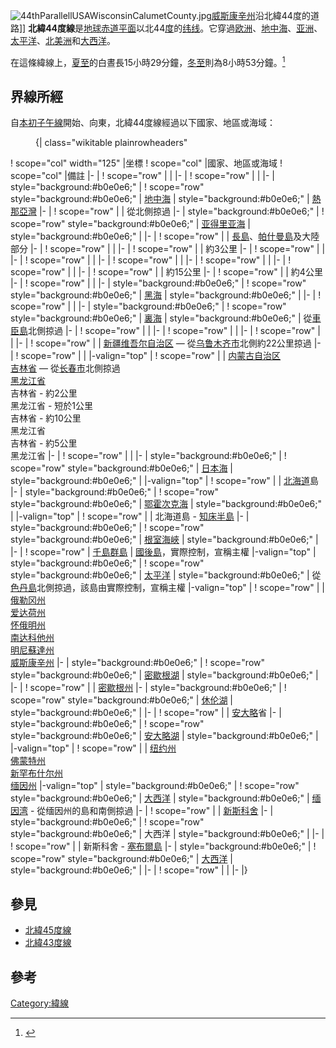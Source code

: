 {{NoteTA
|G1=Toponym
}}
{{Location map-line|lat=44}}
{{kml}}
[[File:44thParallellUSAWisconsinCalumetCounty.jpg|thumb]][[威斯康辛州|威斯康辛州]]沿北緯44度的道路]]
'''北緯44度線'''是[[地球|地球]][[赤道|赤道平面]]以北44[[度_(角)|度]]的[[纬线|纬线]]。它穿過[[欧洲|欧洲]]、[[地中海|地中海]]、[[亚洲|亚洲]]、[[太平洋|太平洋]]、[[北美洲|北美洲]]和[[大西洋|大西洋]]。

在這條緯線上，[[夏至|夏至]]的白晝長15小時29分鐘，[[冬至|冬至]]則為8小時53分鐘。<ref>{{cite web|title=Duration of Daylight|url=http://aa.usno.navy.mil/data/docs/Dur_OneYear.php|publisher=Astronomical Applications Department of the U.S. Naval Observatory|accessdate=2015-08-31|archive-date=2017-07-18|archive-url=https://web.archive.org/web/20170718031549/http://aa.usno.navy.mil/data/docs/Dur_OneYear.php|dead-url=no}}{{en}}</ref>

== 界線所經 ==
自[[本初子午線|本初子午線]]開始、向東，北緯44度線經過以下國家、地區或海域：

:{| class="wikitable plainrowheaders"
! scope="col" width="125" |坐標
! scope="col" |國家、地區或海域
! scope="col" |備註
|-
| {{Coord|44|0|N|0|0|E|type:landmark|name=本初子午線}}
! scope="row" | {{FRA}}
|
|-
| {{Coord|44|0|N|7|39|E|type:country|name=義大利}}
! scope="row" | {{ITA}}
|
|-
| style="background:#b0e0e6;" | {{Coord|44|0|N|8|10|E|type:waterbody|name=地中海}}
! scope="row" style="background:#b0e0e6;" | [[地中海|地中海]]
| style="background:#b0e0e6;" | [[熱那亞灣|熱那亞灣]]
|-
| {{Coord|44|0|N|10|6|E|type:country|name=義大利}}
! scope="row" | {{ITA}}
| 從{{SMR}}北側掠過
|-
| style="background:#b0e0e6;" | {{Coord|44|0|N|12|40|E|type:waterbody|name=亞得里亞海}}
! scope="row" style="background:#b0e0e6;" | [[亚得里亚海|亚得里亚海]]
| style="background:#b0e0e6;" |
|-
| {{Coord|44|0|N|15|2|E|type:country|name=克羅埃西亞}}
! scope="row" | {{HRV}}
| [[長島_(克羅埃西亞)|長島]]、[[帕什曼島|帕什曼島]]及大陸部分
|-
| {{Coord|44|0|N|16|32|E|type:country|name=波士尼亞與赫塞哥維納}}
! scope="row" | {{BIH}}
|
|-
| {{Coord|44|0|N|19|14|E|type:country|name=塞爾維亞}}
! scope="row" | {{SRB}}
| 約3公里
|-
| {{Coord|44|0|N|19|16|E|type:country|name=波士尼亞與赫塞哥維納}}
! scope="row" | {{BIH}}
|
|-
| {{Coord|44|0|N|19|34|E|type:country|name=塞爾維亞}}
! scope="row" | {{SRB}}
|
|-
| {{Coord|44|0|N|22|25|E|type:country|name=保加利亞}}
! scope="row" | {{BGR}}
|
|-
| {{Coord|44|0|N|22|55|E|type:country|name=羅馬尼亞}}
! scope="row" | {{ROU}}
|
|-
| {{Coord|44|0|N|26|13|E|type:country|name=保加利亞}}
! scope="row" | {{BGR}}
|
|-
| {{Coord|44|0|N|27|41|E|type:country|name=羅馬尼亞}}
! scope="row" | {{ROU}}
| 約15公里
|-
| {{Coord|44|0|N|27|53|E|type:country|name=保加利亞}}
! scope="row" | {{BGR}}
| 約4公里
|-
| {{Coord|44|0|N|27|56|E|type:country|name=羅馬尼亞}}
! scope="row" | {{ROU}}
|
|-
| style="background:#b0e0e6;" | {{Coord|44|0|N|28|40|E|type:waterbody|name=黑海}}
! scope="row" style="background:#b0e0e6;" | [[黑海|黑海]]
| style="background:#b0e0e6;" |
|-
| {{Coord|44|0|N|39|11|E|type:country|name=俄羅斯}}
! scope="row" | {{RUS}}
|
|-
| style="background:#b0e0e6;" | {{Coord|44|0|N|47|23|E|type:waterbody|name=裏海}}
! scope="row" style="background:#b0e0e6;" | [[裏海|裏海]]
| style="background:#b0e0e6;" | 從{{RUS}}[[車臣島|車臣島]]北側掠過
|-
| {{Coord|44|0|N|50|55|E|type:country|name=哈薩克}}
! scope="row" | {{KAZ}}
|
|-
| {{Coord|44|0|N|56|0|E|type:country|name=烏茲別克}}
! scope="row" | {{UZB}}
|
|-
| {{Coord|44|0|N|61|26|E|type:country|name=哈薩克}}
! scope="row" | {{KAZ}}
|
|-
| {{Coord|44|0|N|80|27|E|type:country|name=中國}}
! scope="row" | {{CHN}}
| [[新疆维吾尔自治区|新疆维吾尔自治区]] — 從[[乌鲁木齐市|乌鲁木齐市]]北側約22公里掠過
|-
| {{Coord|44|0|N|95|30|E|type:country|name=蒙古}}
! scope="row" | {{MNG}}
|
|-valign="top"
| {{Coord|44|0|N|111|50|E|type:country|name=中國}}
! scope="row" | {{CHN}}
| [[内蒙古自治区|内蒙古自治区]]<br/> [[吉林省|吉林省]] — 從[[长春市|长春市]]北側掠過<br/> [[黑龙江省|黑龙江省]]<br/> 吉林省 - 約2公里<br/> 黑龙江省 - 短於1公里<br/> 吉林省 - 約10公里<br/> 黑龙江省<br/> 吉林省 - 約5公里<br/> 黑龙江省
|-
| {{Coord|44|0|N|131|15|E|type:country|name=俄羅斯}}
! scope="row" | {{RUS}}
|
|-
| style="background:#b0e0e6;" | {{Coord|44|0|N|135|32|E|type:waterbody|name=日本海}}
! scope="row" style="background:#b0e0e6;" | [[日本海|日本海]]
| style="background:#b0e0e6;" |
|-valign="top"
| {{Coord|44|0|N|141|39|E|type:country|name=日本}}
! scope="row" | {{JPN}}
| [[北海道|北海道]]島
|-
| style="background:#b0e0e6;" | {{Coord|44|0|N|144|17|E|type:waterbody|name=鄂霍次克海}}
! scope="row" style="background:#b0e0e6;" | [[鄂霍次克海|鄂霍次克海]]
| style="background:#b0e0e6;" |
|-valign="top"
| {{Coord|44|0|N|144|54|E|type:country|name=日本}}
! scope="row" | {{JPN}}
| 北海道島 - [[知床半島|知床半島]]
|-
| style="background:#b0e0e6;" | {{Coord|44|0|N|145|10|E|type:waterbody|name=根室海峽}}
! scope="row" style="background:#b0e0e6;" | [[根室海峽|根室海峽]]
| style="background:#b0e0e6;" |
|-
| {{Coord|44|0|N|145|39|E|type:country|name=千島群島}}
! scope="row" | [[千島群島|千島群島]]
| [[國後島|國後島]]，{{RUS}}實際控制，{{JPN}}宣稱主權
|-valign="top"
| style="background:#b0e0e6;" | {{Coord|44|0|N|145|48|E|type:waterbody|name=太平洋}}
! scope="row" style="background:#b0e0e6;" | [[太平洋|太平洋]]
| style="background:#b0e0e6;" | 從[[色丹島|色丹島]]北側掠過，該島由{{RUS}}實際控制，{{JPN}}宣稱主權
|-valign="top"
| {{Coord|44|0|N|124|8|W|type:country|name=美國}}
! scope="row" | {{USA}}
| [[俄勒冈州|俄勒冈州]]<br/> [[爱达荷州|爱达荷州]]<br/> [[怀俄明州|怀俄明州]]<br/> [[南达科他州|南达科他州]]<br/> [[明尼蘇達州|明尼蘇達州]]<br/> [[威斯康辛州|威斯康辛州]]
|-
| style="background:#b0e0e6;" | {{Coord|44|0|N|87|41|W|type:waterbody|name=密西根湖}}
! scope="row" style="background:#b0e0e6;" | [[密歇根湖|密歇根湖]]
| style="background:#b0e0e6;" |
|-
| {{Coord|44|0|N|86|28|W|type:country|name=美國}}
! scope="row" | {{USA}}
| [[密歇根州|密歇根州]]
|-
| style="background:#b0e0e6;" | {{Coord|44|0|N|82|45|W|type:waterbody|name=休倫湖}}
! scope="row" style="background:#b0e0e6;" | [[休伦湖|休伦湖]]
| style="background:#b0e0e6;" |
|-
| {{Coord|44|0|N|81|44|W|type:country|name=加拿大}}
! scope="row" | {{CAN}}
| [[安大略|安大略]]省
|-
| style="background:#b0e0e6;" | {{Coord|44|0|N|77|0|W|type:waterbody|name=安大略湖}}
! scope="row" style="background:#b0e0e6;" | [[安大略湖|安大略湖]]
| style="background:#b0e0e6;" |
|-valign="top"
| {{Coord|44|0|N|76|16|W|type:country|name=美國}}
! scope="row" | {{USA}}
| [[纽约州|纽约州]]<br/> [[佛蒙特州|佛蒙特州]]<br/> [[新罕布什尔州|新罕布什尔州]]<br/> [[缅因州|缅因州]]
|-valign="top"
| style="background:#b0e0e6;" | {{Coord|44|0|N|69|8|W|type:waterbody|name=大西洋}}
! scope="row" style="background:#b0e0e6;" | [[大西洋|大西洋]]
| style="background:#b0e0e6;" | [[缅因湾|缅因湾]] - 從{{USA}}缅因州的{{link-en|韋納爾黑文|Vinalhaven, Maine}}島和{{link-en|浩特島|Isle au Haut, Maine}}南側掠過
|-
| {{Coord|44|0|N|66|9|W|type:country|name=加拿大}}
! scope="row" | {{CAN}}
| [[新斯科舍|新斯科舍]]
|-
| style="background:#b0e0e6;" | {{Coord|44|0|N|64|40|W|type:waterbody|name=大西洋}}
! scope="row" style="background:#b0e0e6;" | 大西洋
| style="background:#b0e0e6;" |
|-
| {{Coord|44|0|N|59|46|W|type:country|name=加拿大}}
! scope="row" | {{CAN}}
| 新斯科舍 - [[塞布爾島_(加拿大)|塞布爾島]]
|-
| style="background:#b0e0e6;" | {{Coord|44|0|N|59|45|W|type:waterbody|name=大西洋}}
! scope="row" style="background:#b0e0e6;" | [[大西洋|大西洋]]
| style="background:#b0e0e6;" |
|-
| {{Coord|44|0|N|1|21|W|type:country|name=法國}}
! scope="row" | {{FRA}}
|
|-
|}

== 參見 ==
*[[北緯45度線|北緯45度線]]
*[[北緯43度線|北緯43度線]]

== 參考 ==
{{Reflist}}

{{geographical coordinates|state=collapsed}}

[[Category:緯線|Category:緯線]]